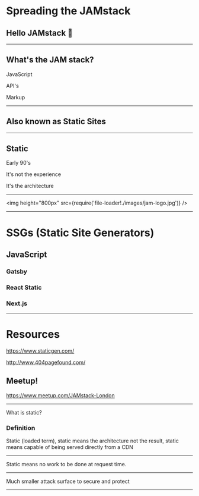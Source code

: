 

<Head>
  <title>JAMStack ❤</title>
  <link
    href="https://fonts.googleapis.com/css?family=Arvo|Martel+Sans"
    rel="stylesheet"
  />
  <link
    href={require('file-loader!./static/favicon.png')}
    rel="shortcut icon"
  />
</Head>

# Spreading the JAMstack

## Hello JAMstack 🍯

---

## What's the JAM stack?

JavaScript

API's

Markup

---

## Also known as Static Sites

---

## Static

Early 90's

It's not the experience

It's the architecture

---

<img
  height="800px"
  src={require('file-loader!./images/jam-logo.jpg')}
/>

---

# SSGs (Static Site Generators)

## JavaScript

### Gatsby

### React Static

### Next.js

---

# Resources

https://www.staticgen.com/

http://www.404pagefound.com/

## Meetup!

https://www.meetup.com/JAMstack-London

---

What is static?

### Definition

Static (loaded term), static means the architecture not the result,
static means capable of being served directly from a CDN

---

Static means no work to be done at request time.

---

Much smaller attack surface to secure and protect

---
